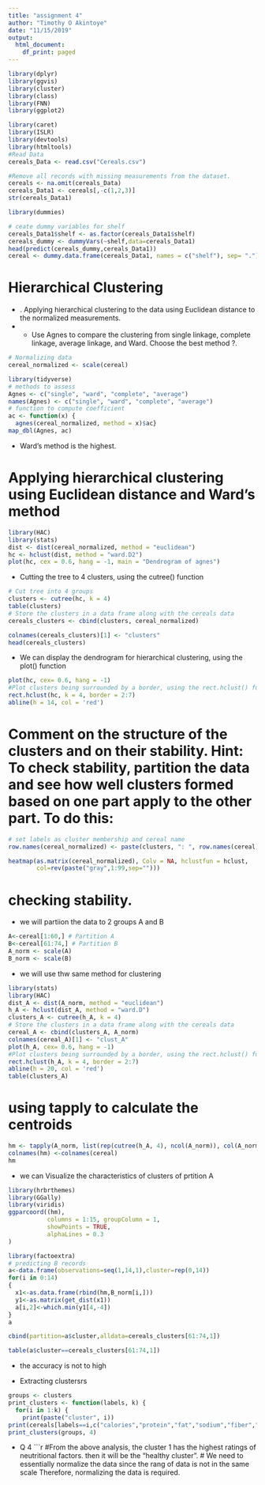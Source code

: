 ---
title: "assignment 4"
author: "Timothy O Akintoye"
date: "11/15/2019"
output:
  html_document:
    df_print: paged
---

```{r}
library(dplyr)
library(ggvis)
library(cluster)
library(class)
library(FNN)
library(ggplot2)
```

```{r}
library(caret)
library(ISLR)
library(devtools)
library(htmltools)
#Read Data 
cereals_Data <- read.csv("Cereals.csv")

#Remove all records with missing measurements from the dataset.
cereals <- na.omit(cereals_Data)
cereals_Data1 <- cereals[,-c(1,2,3)]
str(cereals_Data1)
```

```{r}
library(dummies)

# ceate dummy variables for shelf 
cereals_Data1$shelf <- as.factor(cereals_Data1$shelf)
cereals_dummy <- dummyVars(~shelf,data=cereals_Data1)
head(predict(cereals_dummy,cereals_Data1))
cereal <- dummy.data.frame(cereals_Data1, names = c("shelf"), sep= ".")
```
# Hierarchical Clustering
* . Applying hierarchical clustering to the data using Euclidean distance to the normalized measurements.
* - Use Agnes to compare the clustering from  single linkage, complete linkage, average linkage, and Ward. Choose the best method ?.

```{r}
# Normalizing data
cereal_normalized <- scale(cereal)

library(tidyverse)
# methods to assess
Agnes <- c("single", "ward", "complete", "average")
names(Agnes) <- c("single", "ward", "complete", "average")
# function to compute coefficient
ac <- function(x) {
  agnes(cereal_normalized, method = x)$ac}
map_dbl(Agnes, ac)
```
* Ward's method is the highest.

# Applying hierarchical clustering using Euclidean distance and Ward's method
```{r}
library(HAC)
library(stats)
dist <- dist(cereal_normalized, method = "euclidean")
hc <- hclust(dist, method = "ward.D2")
plot(hc, cex = 0.6, hang = -1, main = "Dendrogram of agnes")
```

* Cutting the tree to 4 clusters, using the cutree() function
```{r}
# Cut tree into 4 groups
clusters <- cutree(hc, k = 4)
table(clusters)
# Store the clusters in a data frame along with the cereals data
cereals_clusters <- cbind(clusters, cereal_normalized)
```

```{r}
colnames(cereals_clusters)[1] <- "clusters"
head(cereals_clusters)
```
 
* We can display the dendrogram for hierarchical clustering, using the plot() function
```{r}
plot(hc, cex= 0.6, hang = -1)
#Plot clusters being surrounded by a border, using the rect.hclust() function
rect.hclust(hc, k = 4, border = 2:7)
abline(h = 14, col = 'red')
```

#	Comment on the structure of the clusters and on their stability. Hint: To check stability, partition the data and see how well clusters formed based on one part apply to the other part. To do this: 

```{r}
# set labels as cluster membership and cereal name
row.names(cereal_normalized) <- paste(clusters, ": ", row.names(cereal), sep = "")

heatmap(as.matrix(cereal_normalized), Colv = NA, hclustfun = hclust, 
        col=rev(paste("gray",1:99,sep="")))
```
 
# checking stability.
* we will partiion the data to 2 groups A and B
```{r}
A<-cereal[1:60,] # Partition A
B<-cereal[61:74,] # Partition B
A_norm <- scale(A)
B_norm <- scale(B)
```
 
* we will use thw same method for clustering
```{r, fig.height=7, fig.width=12}
library(stats)
library(HAC)
dist_A <- dist(A_norm, method = "euclidean")
h_A <- hclust(dist_A, method = "ward.D")
clusters_A <- cutree(h_A, k = 4)
# Store the clusters in a data frame along with the cereals data
cereal_A <- cbind(clusters_A, A_norm)
colnames(cereal_A)[1] <- "clust_A"
plot(h_A, cex= 0.6, hang = -1)
#Plot clusters being surrounded by a border, using the rect.hclust() function
rect.hclust(h_A, k = 4, border = 2:7)
abline(h = 20, col = 'red')
table(clusters_A)
```

# using tapply to calculate the centroids
```{r}
hm <- tapply(A_norm, list(rep(cutree(h_A, 4), ncol(A_norm)), col(A_norm)), mean)
colnames(hm) <-colnames(cereal)
hm
```

* we can Visualize the characteristics of clusters of prtition A
```{r}
library(hrbrthemes)
library(GGally)
library(viridis)
ggparcoord((hm),
           columns = 1:15, groupColumn = 1, 
           showPoints = TRUE, 
           alphaLines = 0.3 
)
```

```{r}
library(factoextra)
# predicting B records
a<-data.frame(observations=seq(1,14,1),cluster=rep(0,14))
for(i in 0:14)
{
  x1<-as.data.frame(rbind(hm,B_norm[i,]))
  y1<-as.matrix(get_dist(x1))
  a[i,2]<-which.min(y1[4,-4])
}
a
```
```{r}
cbind(partition=a$cluster,alldata=cereals_clusters[61:74,1])

```

```{r}
table(a$cluster==cereals_clusters[61:74,1])
```
* the accuracy is not to high

* Extracting clustersrs
```{r}
groups <- clusters
print_clusters <- function(labels, k) {
  for(i in 1:k) {
    print(paste("cluster", i))
print(cereals[labels==i,c("calories","protein","fat","sodium","fiber","carbo","sugars","potass","vitamins")])}}
print_clusters(groups, 4)
```
* Q 4
```{r}
#From the above analysis, the cluster 1 has the highest ratings of neutritional factors. then it will be the "healthy cluster". 
# We need to essentially normalize the data since the rang of data is not in the same scale Therefore, normalizing the data is required.